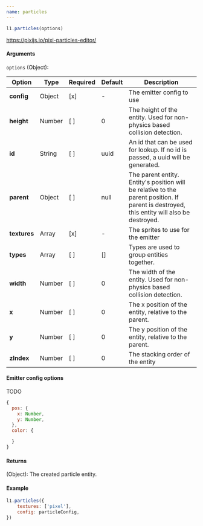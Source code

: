```yaml
---
name: particles
---
```


```js
l1.particles(options)
```

https://pixijs.io/pixi-particles-editor/

#### Arguments

`options` (Object):

Option | Type | Required | Default | Description
-- | -- | -- | -- | -- |
**config** | Object | [x] | - | The emitter config to use
**height** | Number | [ ] | 0 | The height of the entity. Used for non-physics based collision detection.
**id** | String | [ ] | uuid | An id that can be used for lookup. If no id is passed, a uuid will be generated.
**parent** | Object | [ ] | null | The parent entity. Entity's position will be relative to the parent position. If parent is destroyed, this entity will also be destroyed.
**textures** | Array | [x] | - | The sprites to use for the emitter
**types** | Array | [ ] | [] | Types are used to group entities together.
**width** | Number | [ ] | 0 | The width of the entity. Used for non-physics based collision detection.
**x** | Number | [ ] | 0 | The x position of the entity, relative to the parent.
**y** | Number | [ ] | 0 | The y position of the entity, relative to the parent.
**zIndex** | Number | [ ] | 0 | The stacking order of the entity

#### Emitter config options

TODO

```js
{
  pos: {
    x: Number,
    y: Number,
  },
  color: {

  }
}
```

#### Returns

(Object): The created particle entity.

#### Example

```js
l1.particles({
    textures: ['pixel'],
    config: particleConfig,
})
```
